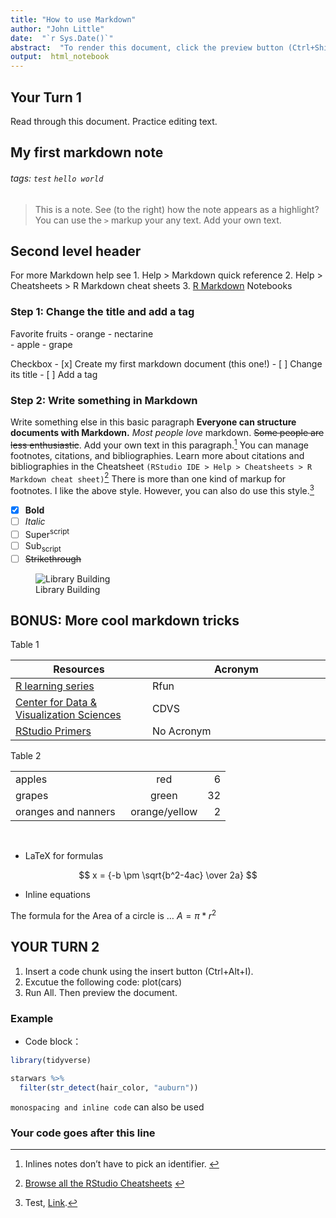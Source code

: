 ```yaml
---
title: "How to use Markdown"
author: "John Little"
date:  "`r Sys.Date()`"
abstract:  "To render this document, click the preview button (Ctrl+Shift+K)"
output:  html_notebook
---
```


## Your Turn 1  

Read through this document.  Practice editing text.

## My first markdown note

###### tags: `test` `hello world`

> This is a note.  See (to the right) how the note appears as a highlight?  You can use the `>` markup your any text.
>  Add your own text.  

##  Second level header

For more Markdown help see
1. Help > Markdown quick reference
2. Help > Cheatsheets > R Markdown cheat sheets
3. [R Markdown](http://rmarkdown.rstudio.com) Notebooks

### Step 1: Change the title and add a tag

Favorite fruits
- orange
    - nectarine       
- apple
- grape

Checkbox
- [x] Create my first markdown document (this one!)
- [ ] Change its title
- [ ] Add a tag

### Step 2: Write something in Markdown

Write something else in this basic paragraph
**Everyone can structure documents with Markdown.**   _Most people love_ markdown.  ~~Some people are less enthusiastic~~. Add your own text in this paragraph.^[Inlines notes don't have to pick an identifier. ]  You can manage footnotes, citations, and bibliographies.  Learn more about citations and bibliographies in the Cheatsheet `(RStudio IDE > Help > Cheatsheets > R Markdown cheat sheet)`^[ [Browse all the RStudio Cheatsheets](https://rstudio.com/resources/cheatsheets/) ] There is more than one kind of markup for footnotes.  I like the above style.  However, you can also do use this style.[^footnote]

[^footnote]: Test, [Link](https://google.com).

- [x] **Bold**
- [ ] *Italic*
- [ ] Super^script^
- [ ] Sub~script~
- [ ] ~~Strikethrough~~


![Library Building](http://library.duke.edu/digitalcollections/media/jpg/ua_exhibit/med/bostocklibrary.jpg "Duke University Libraries")


## BONUS: More cool markdown tricks

Table 1  

| Resources          | Acronym                 |
| ------------------ | ----------------------- |
| [R learning series](https://rfun.library.duke.edu)   | Rfun |       
[Center for Data & Visualization Sciences](https://library.duke.edu/data/)  | CDVS   |
| [RStudio Primers](https://Rstudio.cloud/learn/primers) | No Acronym |


Table 2  

 | | 
--- |:---:| ---:  
apples | red |6  
grapes | green | 32  
oranges and nanners &nbsp; | orange/yellow | 2  

 &nbsp;

- LaTeX for formulas

$$
x = {-b \pm \sqrt{b^2-4ac} \over 2a}
$$

- Inline equations

The formula for the Area of a circle is ... $A = \pi*r^{2}$


## YOUR TURN 2

1. Insert a code chunk using the insert button (Ctrl+Alt+I).  
1. Excutue the following code:   plot(cars)
1. Run All.  Then preview the document.

### Example

- Code block：

```r
library(tidyverse)
```


```r
starwars %>%
  filter(str_detect(hair_color, "auburn"))
```

`monospacing and inline code` can also be used

### Your code goes after this line



